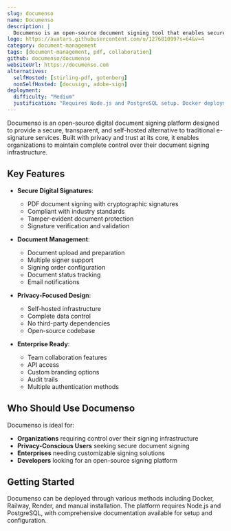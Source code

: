 ```yaml
---
slug: documenso
name: Documenso
description: |
  Documenso is an open-source document signing tool that enables secure digital signatures while maintaining privacy and control through self-hosting capabilities.
logo: https://avatars.githubusercontent.com/u/127681099?s=64&v=4
category: document-management
tags: [document-management, pdf, collaboration]
github: documenso/documenso
websiteUrl: https://documenso.com
alternatives:
  selfHosted: [stirling-pdf, gotenberg]
  nonSelfHosted: [docusign, adobe-sign]
deployment:
  difficulty: "Medium"
  justification: "Requires Node.js and PostgreSQL setup. Docker deployment available with good documentation."
---
```


Documenso is an open-source digital document signing platform designed to
provide a secure, transparent, and self-hosted alternative to traditional
e-signature services. Built with privacy and trust at its core, it enables
organizations to maintain complete control over their document signing
infrastructure.

## Key Features

- **Secure Digital Signatures**:

  - PDF document signing with cryptographic signatures
  - Compliant with industry standards
  - Tamper-evident document protection
  - Signature verification and validation

- **Document Management**:

  - Document upload and preparation
  - Multiple signer support
  - Signing order configuration
  - Document status tracking
  - Email notifications

- **Privacy-Focused Design**:

  - Self-hosted infrastructure
  - Complete data control
  - No third-party dependencies
  - Open-source codebase

- **Enterprise Ready**:
  - Team collaboration features
  - API access
  - Custom branding options
  - Audit trails
  - Multiple authentication methods

## Who Should Use Documenso

Documenso is ideal for:

- **Organizations** requiring control over their signing infrastructure
- **Privacy-Conscious Users** seeking secure document signing
- **Enterprises** needing customizable signing solutions
- **Developers** looking for an open-source signing platform

## Getting Started

Documenso can be deployed through various methods including Docker, Railway,
Render, and manual installation. The platform requires Node.js and PostgreSQL,
with comprehensive documentation available for setup and configuration.
